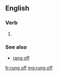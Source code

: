 ==English==

===Verb===
{{head|en|past participle}}

# {{past participle of|ring off|lang=en|nocat=1}}

===See also===
* [[rang off]]

[[fr:rung off]]
[[mg:rung off]]